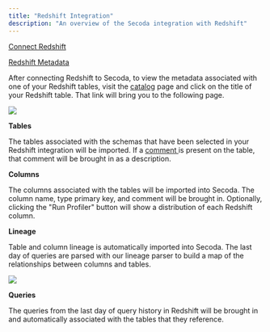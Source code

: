 ```yaml
---
title: "Redshift Integration"
description: "An overview of the Secoda integration with Redshift"
---
```


[Connect Redshift](/integrations/redshift-integration/redshift)

[Redshift Metadata](/integrations/redshift-integration/redshift-metadata)

After connecting Redshift to Secoda, to view the metadata associated with one of your Redshift tables, visit the [catalog](https://app.secoda.co/catalog) page and click on the title of your Redshift table. That link will bring you to the following page.

![](https://3544070331-files.gitbook.io/~/files/v0/b/gitbook-x-prod.appspot.com/o/spaces%2FqxbfBjqa19PllrcxgKxO%2Fuploads%2F16SKCKhv6R6APUvYVw8l%2Fimage.png?alt=media&token=ec2cd805-2c0f-4522-aae6-6e97f00123f4)

**Tables**

The tables associated with the schemas that have been selected in your Redshift integration will be imported. If a [comment ](https://docs.snowflake.com/en/sql-reference/sql/comment.html)is present on the table, that comment will be brought in as a description.

**Columns**

The columns associated with the tables will be imported into Secoda. The column name, type primary key, and comment will be brought in. Optionally, clicking the "Run Profiler" button will show a distribution of each Redshift column.

**Lineage**

Table and column lineage is automatically imported into Secoda. The last day of queries are parsed with our lineage parser to build a map of the relationships between columns and tables.

![](https://3544070331-files.gitbook.io/~/files/v0/b/gitbook-x-prod.appspot.com/o/spaces%2FqxbfBjqa19PllrcxgKxO%2Fuploads%2FG71kzv3SeAPkXqshrCoZ%2Fimage.png?alt=media&token=242af420-4c84-429a-bcd9-6601b77024be)

**Queries**

The queries from the last day of query history in Redshift will be brought in and automatically associated with the tables that they reference.